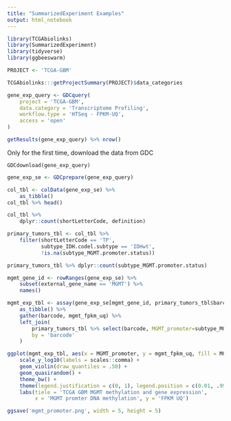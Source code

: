 ```yaml
---
title: "SummarizedExperiment Examples"
output: html_notebook
---
```


```r
library(TCGAbiolinks)
library(SummarizedExperiment)
library(tidyverse)
library(ggbeeswarm)
```

```r
PROJECT <- 'TCGA-GBM'
```

```r
TCGAbiolinks:::getProjectSummary(PROJECT)$data_categories
```

```r
gene_exp_query <- GDCquery(
    project = 'TCGA-GBM',
    data.category = 'Transcriptome Profiling',
    workflow.type = 'HTSeq - FPKM-UQ',
    access = 'open'
)
```

```r
getResults(gene_exp_query) %>% nrow()
```

Only for the first time, download the data from GDC
```
GDCdownload(gene_exp_query)
```

```r
gene_exp_se <- GDCprepare(gene_exp_query)
```

```r
col_tbl <- colData(gene_exp_se) %>% 
    as_tibble()
col_tbl %>% head()
```

```r
col_tbl %>%
    dplyr::count(shortLetterCode, definition)
```

```r
primary_tumors_tbl <- col_tbl %>%
    filter(shortLetterCode == 'TP',
           subtype_IDH.codel.subtype == 'IDHwt',
           !is.na(subtype_MGMT.promoter.status))

primary_tumors_tbl %>% dplyr::count(subtype_MGMT.promoter.status)
```

```r
mgmt_gene_id <- rowRanges(gene_exp_se) %>%
    subset(external_gene_name == 'MGMT') %>%
    names()
```

```r
mgmt_exp_tbl <- assay(gene_exp_se[mgmt_gene_id, primary_tumors_tbl$barcode]) %>%
    as_tibble() %>%
    gather(barcode, mgmt_fpkm_uq) %>%
    left_join(
        primary_tumors_tbl %>% select(barcode, MGMT_promoter=subtype_MGMT.promoter.status),
        by = 'barcode'
    )
```

```r
ggplot(mgmt_exp_tbl, aes(x = MGMT_promoter, y = mgmt_fpkm_uq, fill = MGMT_promoter)) + 
    scale_y_log10(labels = scales::comma) +
    geom_violin(draw_quantiles = .50) + 
    geom_quasirandom() + 
    theme_bw() + 
    theme(legend.justification = c(0, 1), legend.position = c(0.01, .99)) + 
    labs(tiele = 'TCGA GBM MGMT methylation and gene expression',
         x = 'MGMT promter DNA methylation', y = 'FPKM UQ')

ggsave('mgmt_promoter.png', width = 5, height = 5)
```


